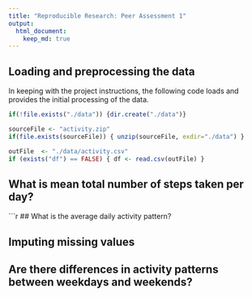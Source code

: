 ```yaml
---
title: "Reproducible Research: Peer Assessment 1"
output: 
  html_document:
    keep_md: true
---
```



## Loading and preprocessing the data
In keeping with the project instructions, the following code loads and provides the initial processing of the data.  

```r
if(!file.exists("./data")) {dir.create("./data")}

sourceFile <- "activity.zip"
if(file.exists(sourceFile)) { unzip(sourceFile, exdir="./data") }

outFile  <- "./data/activity.csv"
if (exists("df") == FALSE) { df <- read.csv(outFile) }
```

## What is mean total number of steps taken per day?
```r



## What is the average daily activity pattern?



## Imputing missing values



## Are there differences in activity patterns between weekdays and weekends?
